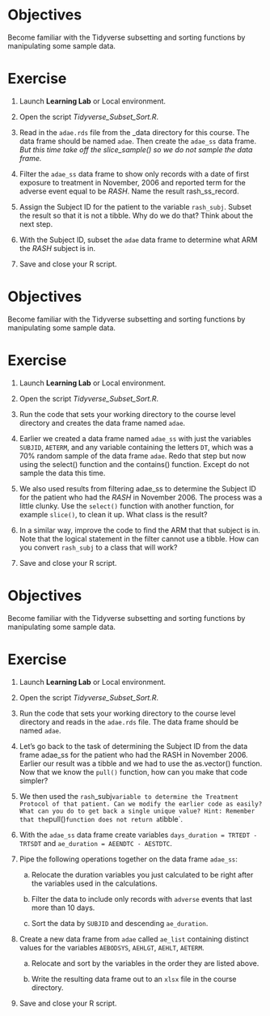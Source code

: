 # **Objectives**

Become familiar with the Tidyverse subsetting and sorting functions by manipulating some sample data.

# **Exercise**

1.  Launch **Learning Lab** or Local environment.

2.  Open the script *Tidyverse_Subset_Sort.R*.

3.  Read in the `adae.rds` file from the \_data directory for this course. The data frame should be named `adae`. Then create the `adae_ss` data frame. *But this time take off the slice_sample() so we do not sample the data frame.*

4.  Filter the `adae_ss` data frame to show only records with a date of first exposure to treatment in November, 2006 and reported term for the adverse event equal to be *RASH*. Name the result rash_ss_record.

5.  Assign the Subject ID for the patient to the variable `rash_subj`. Subset the result so that it is not a tibble. Why do we do that? Think about the next step.

6.  With the Subject ID, subset the `adae` data frame to determine what ARM the *RASH* subject is in.

7.  Save and close your R script.

# **Objectives**

Become familiar with the Tidyverse subsetting and sorting functions by manipulating some sample data.

# **Exercise**

1.  Launch **Learning Lab** or Local environment.

2.  Open the script *Tidyverse_Subset_Sort.R*.

3.  Run the code that sets your working directory to the course level directory and creates the data frame named `adae`.

4.  Earlier we created a data frame named `adae_ss` with just the variables `SUBJID`, `AETERM`, and any variable containing the letters `DT`, which was a 70% random sample of the data frame `adae`. Redo that step but now using the select() function and the contains() function. Except do not sample the data this time.

5.  We also used results from filtering adae_ss to determine the Subject ID for the patient who had the *RASH* in November 2006. The process was a little clunky. Use the `select()` function with another function, for example `slice()`, to clean it up. What class is the result?

6.  In a similar way, improve the code to find the ARM that that subject is in. Note that the logical statement in the filter cannot use a tibble. How can you convert `rash_subj` to a class that will work?

7.  Save and close your R script.

# **Objectives**

Become familiar with the Tidyverse subsetting and sorting functions by manipulating some sample data.

# **Exercise**

1.  Launch **Learning Lab** or Local environment.

2.  Open the script *Tidyverse_Subset_Sort.R*.

3.  Run the code that sets your working directory to the course level directory and reads in the `adae.rds` file. The data frame should be named `adae`.

4.  Let’s go back to the task of determining the Subject ID from the data frame adae_ss for the patient who had the RASH in November 2006. Earlier our result was a tibble and we had to use the as.vector() function. Now that we know the `pull()` function, how can you make that code simpler?

5.  We then used the `rash`\_subj`variable to determine the Treatment Protocol of that patient. Can we modify the earlier code as easily? What can you do to get back a single unique value? Hint: Remember that the`pull()`function does not return a`tibble\`.

6.  With the `adae_ss` data frame create variables `days_duration = TRTEDT - TRTSDT` and `ae_duration = AEENDTC - AESTDTC`.

7.  Pipe the following operations together on the data frame `adae_ss`:

    a.  Relocate the duration variables you just calculated to be right after the variables used in the calculations.

    b.  Filter the data to include only records with `adverse` events that last more than 10 days.

    c.  Sort the data by `SUBJID` and descending `ae_duration`.

8.  Create a new data frame from `adae` called `ae_list` containing distinct values for the variables `AEBODSYS`, `AEHLGT`, `AEHLT`, `AETERM`.

    a.  Relocate and sort by the variables in the order they are listed above.

    b.  Write the resulting data frame out to an `xlsx` file in the course directory.

9.  Save and close your R script.
